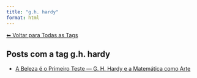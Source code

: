 ```yaml
---
title: "g.h. hardy"
format: html
---
```


[⬅ Voltar para Todas as Tags](../tags.qmd)

## Posts com a tag **g.h. hardy**

- [A Beleza é o Primeiro Teste — G. H. Hardy e a Matemática como Arte](/posts/matematica/beleza-matematica.html)
